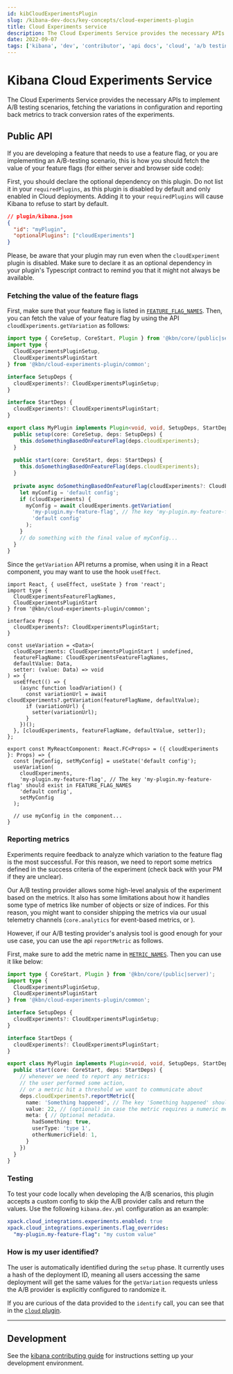 ```yaml
---
id: kibCloudExperimentsPlugin
slug: /kibana-dev-docs/key-concepts/cloud-experiments-plugin
title: Cloud Experiments service
description: The Cloud Experiments Service provides the necessary APIs to implement A/B testing scenarios, fetching the variations in configuration and reporting back metrics to track conversion rates of the experiments.
date: 2022-09-07
tags: ['kibana', 'dev', 'contributor', 'api docs', 'cloud', 'a/b testing', 'experiments']
---
```


# Kibana Cloud Experiments Service

The Cloud Experiments Service provides the necessary APIs to implement A/B testing scenarios, fetching the variations in configuration and reporting back metrics to track conversion rates of the experiments.

## Public API

If you are developing a feature that needs to use a feature flag, or you are implementing an A/B-testing scenario, this is how you should fetch the value of your feature flags (for either server and browser side code):

First, you should declare the optional dependency on this plugin. Do not list it in your `requiredPlugins`, as this plugin is disabled by default and only enabled in Cloud deployments. Adding it to your `requiredPlugins` will cause Kibana to refuse to start by default.

```json
// plugin/kibana.json
{
  "id": "myPlugin",
  "optionalPlugins": ["cloudExperiments"]
}
```

Please, be aware that your plugin may run even when the `cloudExperiment` plugin is disabled. Make sure to declare it as an optional dependency in your plugin's Typescript contract to remind you that it might not always be available.

### Fetching the value of the feature flags

First, make sure that your feature flag is listed in [`FEATURE_FLAG_NAMES`](./common/constants.ts). 
Then, you can fetch the value of your feature flag by using the API `cloudExperiments.getVariation` as follows:

```ts
import type { CoreSetup, CoreStart, Plugin } from '@kbn/core/(public|server)';
import type { 
  CloudExperimentsPluginSetup, 
  CloudExperimentsPluginStart
} from '@kbn/cloud-experiments-plugin/common';

interface SetupDeps {
  cloudExperiments?: CloudExperimentsPluginSetup;
}

interface StartDeps {
  cloudExperiments?: CloudExperimentsPluginStart;
}

export class MyPlugin implements Plugin<void, void, SetupDeps, StartDeps> {
  public setup(core: CoreSetup, deps: SetupDeps) {
    this.doSomethingBasedOnFeatureFlag(deps.cloudExperiments);
  }
  
  public start(core: CoreStart, deps: StartDeps) {
    this.doSomethingBasedOnFeatureFlag(deps.cloudExperiments);
  }
  
  private async doSomethingBasedOnFeatureFlag(cloudExperiments?: CloudExperimentsPluginStart) {
    let myConfig = 'default config';
    if (cloudExperiments) {
      myConfig = await cloudExperiments.getVariation(
        'my-plugin.my-feature-flag', // The key 'my-plugin.my-feature-flag' should exist in FEATURE_FLAG_NAMES
        'default config'
      );
    }
    // do something with the final value of myConfig...
  }
}
```

Since the `getVariation` API returns a promise, when using it in a React component, you may want to use the hook `useEffect`.

```tsx
import React, { useEffect, useState } from 'react';
import type { 
  CloudExperimentsFeatureFlagNames,
  CloudExperimentsPluginStart
} from '@kbn/cloud-experiments-plugin/common';

interface Props {
  cloudExperiments?: CloudExperimentsPluginStart;
}

const useVariation = <Data>(
  cloudExperiments: CloudExperimentsPluginStart | undefined,
  featureFlagName: CloudExperimentsFeatureFlagNames,
  defaultValue: Data,
  setter: (value: Data) => void
) => {
  useEffect(() => {
    (async function loadVariation() {
      const variationUrl = await cloudExperiments?.getVariation(featureFlagName, defaultValue);
      if (variationUrl) {
        setter(variationUrl);
      }
    })();
  }, [cloudExperiments, featureFlagName, defaultValue, setter]);
};

export const MyReactComponent: React.FC<Props> = ({ cloudExperiments }: Props) => {
  const [myConfig, setMyConfig] = useState('default config');
  useVariation(
    cloudExperiments,
    'my-plugin.my-feature-flag', // The key 'my-plugin.my-feature-flag' should exist in FEATURE_FLAG_NAMES
    'default config',
    setMyConfig
  );
  
  // use myConfig in the component...
}
```

### Reporting metrics

Experiments require feedback to analyze which variation to the feature flag is the most successful. For this reason, we need to report some metrics defined in the success criteria of the experiment (check back with your PM if they are unclear).

Our A/B testing provider allows some high-level analysis of the experiment based on the metrics. It also has some limitations about how it handles some type of metrics like number of objects or size of indices. For this reason, you might want to consider shipping the metrics via our usual telemetry channels (`core.analytics` for event-based metrics, or <DocLink id="kibUsageCollectionPlugin" />). 

However, if our A/B testing provider's analysis tool is good enough for your use case, you can use the api `reportMetric` as follows.

First, make sure to add the metric name in [`METRIC_NAMES`](./common/constants.ts). Then you can use it like below:

```ts
import type { CoreStart, Plugin } from '@kbn/core/(public|server)';
import type { 
  CloudExperimentsPluginSetup, 
  CloudExperimentsPluginStart 
} from '@kbn/cloud-experiments-plugin/common';

interface SetupDeps {
  cloudExperiments?: CloudExperimentsPluginSetup;
}

interface StartDeps {
  cloudExperiments?: CloudExperimentsPluginStart;
}

export class MyPlugin implements Plugin<void, void, SetupDeps, StartDeps> {
  public start(core: CoreStart, deps: StartDeps) {
    // whenever we need to report any metrics: 
    // the user performed some action, 
    // or a metric hit a threshold we want to communicate about
    deps.cloudExperiments?.reportMetric({
      name: 'Something happened', // The key 'Something happened' should exist in METRIC_NAMES
      value: 22, // (optional) in case the metric requires a numeric metric
      meta: { // Optional metadata.
        hadSomething: true,  
        userType: 'type 1',  
        otherNumericField: 1,  
      }
    })
  }
}
```

### Testing

To test your code locally when developing the A/B scenarios, this plugin accepts a custom config to skip the A/B provider calls and return the values. Use the following `kibana.dev.yml` configuration as an example:

```yml
xpack.cloud_integrations.experiments.enabled: true
xpack.cloud_integrations.experiments.flag_overrides:
  "my-plugin.my-feature-flag": "my custom value"
```

### How is my user identified?

The user is automatically identified during the `setup` phase. It currently uses a hash of the deployment ID, meaning all users accessing the same deployment will get the same values for the `getVariation` requests unless the A/B provider is explicitly configured to randomize it.

If you are curious of the data provided to the `identify` call, you can see that in the [`cloud` plugin](../../cloud).

---

## Development

See the [kibana contributing guide](https://github.com/elastic/kibana/blob/main/CONTRIBUTING.md) for instructions setting up your development environment.
